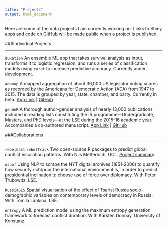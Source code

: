 ```yaml
---
title: "Projects"
output: html_document
---
```


Here are some of the data projects I am currently working on. Links to Shiny apps and code on GitHub will be made public when a project is published.


###Individual Projects

***

`duRation` An ensemble ML app that takes survival analysis as input, transforms it to logistic regression, and runs a series of classification models using `caret` to increase predictive accuracy. Currently under development.

`adamap` A mapped aggregation of about 36,000 US legislator voting scores as recorded by the Americans for Democratic Action (ADA) from 1947 to 2015. The data is grouped by year, state, chamber, and party. Currently in beta. [App Link](https://gokhan.shinyapps.io/adamap/) |  [GitHub](https://github.com/ciflikli/adamap)

`gendeR` A thorough author-gender analysis of nearly 13,000 publications included in reading lists constituting the IR programme---Undergraduate, Masters, and PhD levels---at the LSE during the 2015-16 academic year. Accompanies a co-authored manuscript. [App Link](https://gokhan.shinyapps.io/gender/) |  [GitHub](https://github.com/ciflikli/gender)

###Collaborations

***

`rebelCast` `rebelTrack` Two open-source R packages to predict global conflict escalation patterns. With Nils Metternich, UCL. [Project summary](http://www.ucl.ac.uk/political-science/research/projects/predicting-escalation-conflict).

`usuof` Using NLP to scrape the NYT digital archives (1851-2006) to quantify how security rich/poor the international environment is, in order to predict presidential inclination to choose use of force over diplomacy. With Peter Trubowitz, LSE.

`RussiaGIS` Spatial visualisation of the effect of Tsarist Russia socio-demographic variables on contemporary levels of democracy in Russia. With Tomila Lankina, LSE.

`entropy` A ML prediction model using the maximum entropy generation framework to forecast conflict duration. With Karsten Donnay, University of Konstanz.